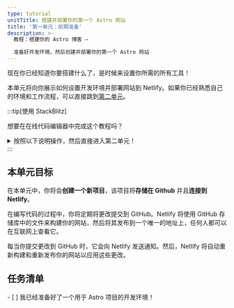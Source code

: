 ```yaml
---
type: tutorial
unitTitle: 搭建并部署你的第一个 Astro 网站
title: '第一单元：前期准备'
description: >-
  教程：搭建你的 Astro 博客 —

  准备好开发环境，然后创建并部署你的第一个 Astro 网站
---
```


现在你已经知道你要搭建什么了，是时候来设置你所需的所有工具！

本单元将向你展示如何设置开发环境并部署网站到 Netlify。如果你已经熟悉自己的环境和工作流程，可以直接跳到[第二单元](/zh-cn/tutorial/2-pages/)。

:::tip[使用 StackBlitz]

想要在在线代码编辑器中完成这个教程吗？
<details>

<summary>按照以下说明操作，然后直接进入第二单元！</summary>

**设置 StackBlitz**
1. 访问 [astro.new](https://astro.new) 然后点击 `Empty Project` 的 `Open in StackBlitz` 按钮以在 StackBlitz 中打开它。

2. 在右上方点击 `Sign in` 以使用你的 GitHub 账号登录。

3. 在 StackBlitz 编辑器窗口的左上方，点击 `fork` 模板（保存到你自己的账号中）。

4. 等待项目加载完毕，你将看到 `Empty Project` 的实时预览。

**进行修改**

在文件窗口中，你应该可以看到 `src/pages/index.astro`。点击打开它，按照[编写你的第一行 Astro 代码](/zh-cn/tutorial/1-setup/3/)来修改此文件。

**创建 GitHub 仓库**

1. 点击文件列表顶部的 <kbd>Connect Repository</kbd> 按钮，输入一个新的仓库名称，然后点击 <kbd>Create repo & push</kbd>。

2. 当你有修改要提交到 GitHub 时，工作区左上方将出现一个 `Commit` 按钮。点击此按钮并输入提交信息 `commit message`，然后它将被提交到你的仓库。

**部署你的网站**

如果你想部署到 Netlify，请跳至[将你的网站部署到网络](/zh-cn/tutorial/1-setup/5/)。
否则，请跳至[第二单元](/zh-cn/tutorial/2-pages/)开始使用 Astro 进行搭建！

</details>
:::

## 本单元目标

在本单元中，你将会**创建一个新项目**，该项目将**存储在 Github** 并且**连接到 Netlify**。

在编写代码的过程中，你将定期将更改提交到 GitHub。Netlify 将使用 GitHub 存储库中的文件来构建你的网站，然后将其发布到一个唯一的地址上，任何人都可以在互联网上查看它。

每当你提交更改到 GitHub 时，它会向 Netlify 发送通知。然后，Netlify 将自动重新构建和重新发布你的网站以应用这些更改。

<Box icon="check-list">

## 任务清单

<Checklist>
- [ ] 我已经准备好了一个用于 Astro 项目的开发环境！
</Checklist>
</Box>
